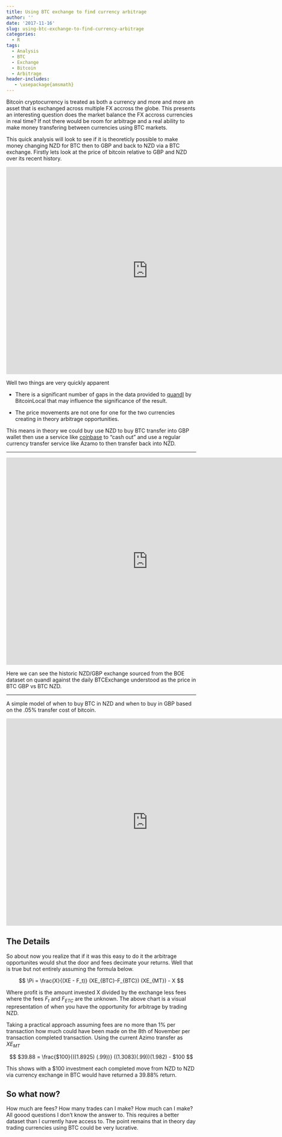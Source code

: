 ```yaml
---
title: Using BTC exchange to find currency arbitrage
author: ''
date: '2017-11-16'
slug: using-btc-exchange-to-find-currency-arbitrage
categories:
  - R
tags:
  - Analysis
  - BTC
  - Exchange
  - Bitcoin
  - Arbitrage
header-includes:
   - \usepackage{amsmath}
---
```


Bitcoin cryptocurrency is treated as both a currency and more and more an asset that is exchanged across multiple FX accross the globe. This presents an interesting question does the market balance the FX accross currencies in real time? If not there would be room for arbitrage and a real ability to make money transfering between currencies using BTC markets. 

This quick analysis will look to see if it is theoreticly possible to make money changing NZD for BTC then to GBP and back to NZD via a BTC exchange. Firstly lets look at the price of bitcoin relative to GBP and NZD over its recent history.

<iframe class="chart" src="https://ezekiel.nz/Widgets/BTC/BTCPrices/" width="750"   height="550" style="border: none;"></iframe>


Well two things are very quickly apparent


+  There is a significant number of gaps in the data provided to [quandl](https://www.quandl.com) by BitcoinLocal that may influence the significance of the result.


+  The price movements are not one for one for the two currencies creating in theory arbitrage opportunities.



This means in theory we could buy use NZD to buy BTC transfer into GBP wallet then use a service like [coinbase](https://support.coinbase.com/customer/en/portal/articles/1963534-payment-methods-for-uk-customers) to "cash out" and use a regular currency transfer service like Azamo to then transfer back into NZD.


***


<iframe class="chart" src="https://ezekiel.nz/Widgets/BTC/BTCExchange/" width="750"   height="550" style="border: none;"></iframe>


Here we can see the historic NZD/GBP exchange sourced from the BOE dataset on quandl against the daily BTCExchange understood as the price in BTC GBP vs BTC NZD. 


***

A simple model of when to buy BTC in NZD and when to buy in GBP based on the .05% transfer cost of bitcoin.


<iframe class="chart" src="https://ezekiel.nz/Widgets/BTC/BTCArbitrage/" width="750"   height="550" style="border: none;"></iframe>


## The Details

So about now you realize that if it was this easy to do it the arbitrage opportunites would shut the door and fees decimate your returns. Well that is true but not entirely assuming the formula below. 




$$
\Pi = \frac{X}{(XE - F_t)} (XE_{BTC}-F_{BTC}) (XE_{MT}) - X
$$

Where profit is the amount invested X divided by the exchange less fees where the fees $F_t$ and $F_{ETC}$ are the unknown. The above chart is a visual representation of when you have the opportunity for arbitrage by trading NZD. 

Taking a practical approach assuming fees are no more than 1% per transaction how much could have been made on the 8th of November per transaction completed transaction. Using the current Azimo transfer as $XE_{MT}$  


$$
$39.88 = \frac{$100}{((1.8925)  (.99))} ((1.3083)(.99))(1.982) - $100
$$


This shows with a $100 investment each completed move from NZD to NZD via currency exchange in BTC would have returned a 39.88% return.

## So what now?

How much are fees? How many trades can I make? How much can I make? All goood questions I don't know the answer to. This requires a better dataset than I currently have access to. The point remains that in theory day trading currencies using BTC could be very lucrative. 



